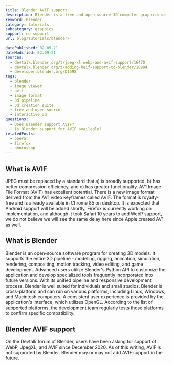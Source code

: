 ```yaml
---
title: Blender AVIF support
description: Blender is a free and open-source 3D computer graphics software. Find out how you can use AVIF images in Blender.
keyword: Blender
category: tutorials
subcategory: graphics
support: no support
url: blog/tutorials/blender/

datePublished: 02.09.21
dateModified: 02.09.21
sources:
  - devtalk.blender.org/t/jpeg-xl-webp-and-avif-support/16470
  - devtalk.blender.org/t/adding-heif-support-to-blender/18984
  - developer.blender.org/D1598
tags:
  - blender
  - image viewer
  - avif
  - image format
  - 3d pipeline
  - 3d creation suite
  - free and open source
  - interactive 3d
questions:
  - Does Blender support AVIF?
  - Is Blender support for AVIF available?
relatedPosts:
  - opera
  - firefox
  - photoshop
---
```


## What is AVIF

JPEG must be replaced by a standard that a) is broadly supported, b) has better compression efficiency, and c) has greater functionality. AV1 Image File Format (AVIF) has excellent potential. There is a new image format derived from the AV1 video keyframes called AVIF. The format is royalty-free and is already available in Chrome 85 on desktop. It is expected that Android support will be added shortly, Firefox is currently working on implementation, and although it took Safari 10 years to add WebP support, we do not believe we will see the same delay here since Apple created AV1 as well.

## What is Blender

Blender is an open-source software program for creating 3D models. It supports the entire 3D pipeline - modeling, rigging, animation, simulation, rendering, compositing, motion tracking, video editing, and game development. Advanced users utilize Blender's Python API to customize the application and develop specialized tools frequently incorporated into future versions. With its unified pipeline and responsive development process, Blender is well suited for individuals and small studios. Blender is cross-platform and can run on various platforms, including Linux, Windows, and Macintosh computers. A consistent user experience is provided by the application's interface, which utilizes OpenGL. According to the list of supported platforms, the development team regularly tests those platforms to confirm specific compatibility.

## Blender AVIF support

On the Devtalk forum of Blender, users have been asking for support of WebP, JpegXL, and AVIF since December 2020. As of this writing, AVIF is not supported by Blender. Blender may or may not add AVIF support in the future.
